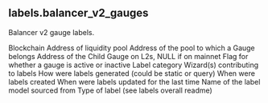 ## labels.balancer_v2_gauges 
Balancer v2 gauge labels.

<ParamField path="blockchain">
Blockchain
</ParamField>
<ParamField path="address">
Address of liquidity pool
</ParamField>
<ParamField path="pool_address">
Address of the pool to which a Gauge belongs
</ParamField>
<ParamField path="child_gauge_address">
Address of the Child Gauge on L2s, NULL if on mainnet
</ParamField>
<ParamField path="name">

</ParamField>
<ParamField path="status">
Flag for whether a gauge is active or inactive
</ParamField>
<ParamField path="category">
Label category
</ParamField>
<ParamField path="contributor">
Wizard(s) contributing to labels
</ParamField>
<ParamField path="source">
How were labels generated (could be static or query)
</ParamField>
<ParamField path="created_at">
When were labels created
</ParamField>
<ParamField path="updated_at">
When were labels updated for the last time
</ParamField>
<ParamField path="model_name">
Name of the label model sourced from
</ParamField>
<ParamField path="label_type">
Type of label (see labels overall readme)
</ParamField>
